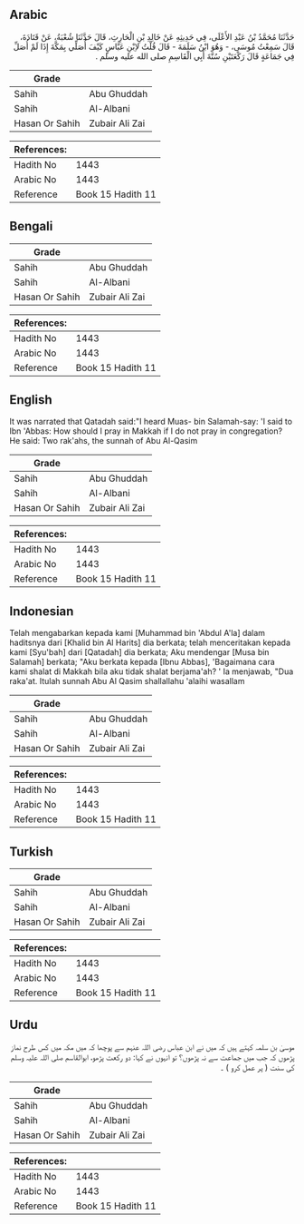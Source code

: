 ## Arabic


<div dir="rtl" lang="ar" style={{fontSize:'larger',backgroundColor:'#f8f9fa',padding:20}}>
حَدَّثَنَا مُحَمَّدُ بْنُ عَبْدِ الأَعْلَى، فِي حَدِيثِهِ عَنْ خَالِدِ بْنِ الْحَارِثِ، قَالَ حَدَّثَنَا شُعْبَةُ، عَنْ قَتَادَةَ، قَالَ سَمِعْتُ مُوسَى، - وَهُوَ ابْنُ سَلَمَةَ - قَالَ قُلْتُ لاِبْنِ عَبَّاسٍ كَيْفَ أُصَلِّي بِمَكَّةَ إِذَا لَمْ أُصَلِّ فِي جَمَاعَةٍ قَالَ رَكْعَتَيْنِ سُنَّةَ أَبِي الْقَاسِمِ صلى الله عليه وسلم ‏.‏
</div>
<div style={{backgroundColor:'#f8f9fa',padding:20, marginBottom: 10}}><table> <thead> <tr> <th>Grade</th> <th></th> </tr> </thead> <tbody> <tr><td>Sahih</td><td>Abu Ghuddah</td></tr><tr><td>Sahih</td><td>Al-Albani</td></tr><tr><td>Hasan Or Sahih</td><td>Zubair Ali Zai</td></tr></tbody></table><table> <thead> <tr> <th>References:</th> <th></th> </tr> </thead> <tbody><tr><td>Hadith No</td><td>1443</td></tr><tr><td>Arabic No</td><td>1443</td></tr><tr><td>Reference</td><td>Book 15 Hadith 11</td></tr></tbody></table></div>

## Bengali


<div dir="ltr" lang="bn" style={{fontSize:'larger',backgroundColor:'#f8f9fa',padding:20}}>

</div>
<div style={{backgroundColor:'#f8f9fa',padding:20, marginBottom: 10}}><table> <thead> <tr> <th>Grade</th> <th></th> </tr> </thead> <tbody> <tr><td>Sahih</td><td>Abu Ghuddah</td></tr><tr><td>Sahih</td><td>Al-Albani</td></tr><tr><td>Hasan Or Sahih</td><td>Zubair Ali Zai</td></tr></tbody></table><table> <thead> <tr> <th>References:</th> <th></th> </tr> </thead> <tbody><tr><td>Hadith No</td><td>1443</td></tr><tr><td>Arabic No</td><td>1443</td></tr><tr><td>Reference</td><td>Book 15 Hadith 11</td></tr></tbody></table></div>

## English


<div dir="ltr" lang="en" style={{fontSize:'larger',backgroundColor:'#f8f9fa',padding:20}}>
It was narrated that Qatadah said:"I heard Muas- bin Salamah-say: 'I said to Ibn 'Abbas: How should I pray in Makkah if I do not pray in congregation? He said: Two rak'ahs, the sunnah of Abu Al-Qasim
</div>
<div style={{backgroundColor:'#f8f9fa',padding:20, marginBottom: 10}}><table> <thead> <tr> <th>Grade</th> <th></th> </tr> </thead> <tbody> <tr><td>Sahih</td><td>Abu Ghuddah</td></tr><tr><td>Sahih</td><td>Al-Albani</td></tr><tr><td>Hasan Or Sahih</td><td>Zubair Ali Zai</td></tr></tbody></table><table> <thead> <tr> <th>References:</th> <th></th> </tr> </thead> <tbody><tr><td>Hadith No</td><td>1443</td></tr><tr><td>Arabic No</td><td>1443</td></tr><tr><td>Reference</td><td>Book 15 Hadith 11</td></tr></tbody></table></div>

## Indonesian


<div dir="ltr" lang="id" style={{fontSize:'larger',backgroundColor:'#f8f9fa',padding:20}}>
Telah mengabarkan kepada kami [Muhammad bin 'Abdul A'la] dalam haditsnya dari [Khalid bin Al Harits] dia berkata; telah menceritakan kepada kami [Syu'bah] dari [Qatadah] dia berkata; Aku mendengar [Musa bin Salamah] berkata; "Aku berkata kepada [Ibnu Abbas], 'Bagaimana cara kami shalat di Makkah bila aku tidak shalat berjama'ah? ' Ia menjawab, "Dua raka'at. Itulah sunnah Abu Al Qasim shallallahu 'alaihi wasallam
</div>
<div style={{backgroundColor:'#f8f9fa',padding:20, marginBottom: 10}}><table> <thead> <tr> <th>Grade</th> <th></th> </tr> </thead> <tbody> <tr><td>Sahih</td><td>Abu Ghuddah</td></tr><tr><td>Sahih</td><td>Al-Albani</td></tr><tr><td>Hasan Or Sahih</td><td>Zubair Ali Zai</td></tr></tbody></table><table> <thead> <tr> <th>References:</th> <th></th> </tr> </thead> <tbody><tr><td>Hadith No</td><td>1443</td></tr><tr><td>Arabic No</td><td>1443</td></tr><tr><td>Reference</td><td>Book 15 Hadith 11</td></tr></tbody></table></div>

## Turkish


<div dir="ltr" lang="tr" style={{fontSize:'larger',backgroundColor:'#f8f9fa',padding:20}}>

</div>
<div style={{backgroundColor:'#f8f9fa',padding:20, marginBottom: 10}}><table> <thead> <tr> <th>Grade</th> <th></th> </tr> </thead> <tbody> <tr><td>Sahih</td><td>Abu Ghuddah</td></tr><tr><td>Sahih</td><td>Al-Albani</td></tr><tr><td>Hasan Or Sahih</td><td>Zubair Ali Zai</td></tr></tbody></table><table> <thead> <tr> <th>References:</th> <th></th> </tr> </thead> <tbody><tr><td>Hadith No</td><td>1443</td></tr><tr><td>Arabic No</td><td>1443</td></tr><tr><td>Reference</td><td>Book 15 Hadith 11</td></tr></tbody></table></div>

## Urdu


<div dir="rtl" lang="ur" style={{fontSize:'larger',backgroundColor:'#f8f9fa',padding:20}}>
موسیٰ بن سلمہ کہتے ہیں کہ میں نے ابن عباس رضی اللہ عنہم سے پوچھا کہ میں مکہ میں کس طرح نماز پڑھوں کہ جب میں جماعت سے نہ پڑھوں؟ تو انہوں نے کہا: دو رکعت پڑھو، ابوالقاسم صلی اللہ علیہ وسلم کی سنت ( پر عمل کرو ) ۔
</div>
<div style={{backgroundColor:'#f8f9fa',padding:20, marginBottom: 10}}><table> <thead> <tr> <th>Grade</th> <th></th> </tr> </thead> <tbody> <tr><td>Sahih</td><td>Abu Ghuddah</td></tr><tr><td>Sahih</td><td>Al-Albani</td></tr><tr><td>Hasan Or Sahih</td><td>Zubair Ali Zai</td></tr></tbody></table><table> <thead> <tr> <th>References:</th> <th></th> </tr> </thead> <tbody><tr><td>Hadith No</td><td>1443</td></tr><tr><td>Arabic No</td><td>1443</td></tr><tr><td>Reference</td><td>Book 15 Hadith 11</td></tr></tbody></table></div>